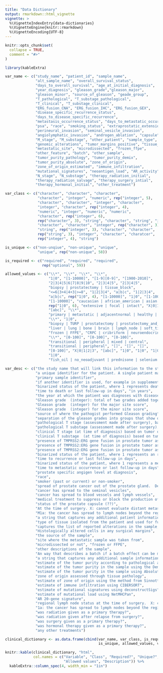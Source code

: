 ```yaml
---
title: "Data Dictionary"
output: rmarkdown::html_vignette
vignette: >
  %\VignetteIndexEntry{data-dictionaries}
  %\VignetteEngine{knitr::rmarkdown}
  %\VignetteEncoding{UTF-8}
---
```


```r
knitr::opts_chunk$set(
  collapse = TRUE,
  comment = "#>"
)
```

```r

library(kableExtra)

var_name <- c("study_name", "patient_id", "sample_name",
              "alt_sample_name", "overall_survival_status",
              "days_to_overall_survival", "age_at_initial_diagnosis",
              "year_diagnosis", "gleason_grade","gleason_major",
              "gleason_minor", "source_of_gleason", "geade_group",
              "T_pathological", "T_substage_pathological",
              "T_clinical", "T_substage_clinical",
              "ERG_fusion_CNA", "ERG_fusion_IHC", "ERG_fusion_GEX",
              "disease_specific_recurrence_status",
              "days_to_disease_specific_recurrence", 
              "metastasis_occurrence_status", "days_to_metastatic_occurrence",
              "psa", "race", "smoking_status", "extraprostatic_extension",
              "perineural_invasion", "seminal_vesicle_invasion",
              "angiolymphatic_invasion", "androgen_ablation", "capsule", 
              "M_stage", "M_substage", "other_patient", "sample_type", 
              "genomic_alterations", "tumor_margins_positive", "tissue_source", 
              "metastatic_site", "microdissected", "frozen_ffpe", 
              "other_feature", "batch", "other_sample", 
              "tumor_purity_pathology", "tumor_purity_demix", 
              "tumor_purity_absolute", "zone_of_origin", 
              "zone_of_origin_estimated", "immune_infiltration", 
              "mutational_signatures", "neoantigen_load", "AR_activity", 
              "N_stage", "N_substage", "therapy_radiation_initial", 
              "therapy_radiation_salvage", "therapy_surgery_intial", 
              "therapy_hormonal_initial", "other_treatment")

var_class <- c("character", "character", "character",
               "character", "integer", "numeric", rep("integer", 5),
               "character", "character", "integer", "character",
               "integer", "character", rep("integer", 4), 
               "numeric", "integer", "numeric", "numeric",
               "character", rep("integer", 6), 
               rep("character", 3), "string", "character", "string", "integer",
               "character", "character", "integer", rep("character", 3),
               "string", rep("integer", 3), "character", "character", 
               rep("string", 3), "integer", "character", "charatcer", 
               rep("integer", 4), "string")

is_unique <- c("non-unqiue", "non-unique", "unique",
               "unique", rep("non-unique", 58))

is_required <- c("required", "required", "required",
                 rep("optional", 59))

allowed_values <- c("\\*", "\\*", "\\*", "\\*",
                    "1|0", "[1-10000]", "[1-9][0-9]", "[1900-2010]",
                    "2|3|4|5|6|7|8|9|10", "2|3|4|5", "2|3|4|5", 
                    "biopsy | prostatectomy | tissue_block", 
                    "<=6|3+4|4+3|>=8", "1|2|3|4", "a|b|c", "1|2|3|4",
                    "a|b|c", rep("1|0", 4), "[1-10000]", "1|0", "[1-10000]",
                    "[1-10000]", "caucasian | african_american | asian | other", 
                    rep("1|0", 6), "extensive | focal | intact", "X|0|1", 
                    "[abc]", "\\*", 
                    "primary | metastatic | adjacentnormal | healthy | BPH | PIN | atrophic.epithelium | normal.stroma | BPH.stroma | healthy.stroma | cell.line | xenograft", 
                    "\\*", "1|0", 
                    "biopsy | TURP | prostatectomy | prostatectomy_and_TURP | autopsy | cystoprostatectomy", 
                    "liver | lung | bone | brain | lymph_node | soft_tissue", "1|0", 
                    "frozen | FFPE", "CRPC | cribriform | neuroendocrine", "\\*", 
                    "\\*", "[0-100]", "[0-100]", "[0-100]", 
                    "transitional | peripheral | mixed | central", 
                    "transitional | peripheral", "[]", "[]", "[]", 
                    "[0-100]", "X|0|1|2|3", "[abc]", "1|0", "1|0", "1|0", 
                    "1|0", 
                    "fish_oil | no_neoadjuvant | prednisone | selenium | vitaminE | taxane")

var_desc <- c("the study name that will link this information to the study meta-data", 
              "a unique identifier for the patient. A single patient may have more than one sample taken",
              "primary sample identifier", 
              "if another identifier is used, for example in supplemental tables or GEO accession ids", 
              "binarized status of the patient, where 1 represents death and 0 represents no reported death",
              "time to death or last follow-up in days", "in years", 
              "the year at which the patient was diagnoses with disease",
              "Gleason grade  (integer): total of two grades added together",
              "Gleason grade  (integer) for the major site score",
              "Gleason grade  (integer) for the minor site score",
              "source of where the pathogist performed Gleason grading",
              "separation of the gleason grades into groups that show different prognosis", 
              "pathological T stage (assessment made after surgery), based on tumor only", 
              "pathological T substage (assessment made after surgery), based on tumor only", 
              "clinical T stage (at time of diagnosis) based on tumor only",
              "clinical T substage  (at time of diagnosis) based on tumor only",
              "presence of TMPRSS2:ERG gene fusion in prostate tumor as determined by copy number alteration analysis",
              "presence of TMPRSS2:ERG gene fusion in prostate tumor as determined by immunohistochemistry",
              "presence of TMPRSS2:ERG gene fusion in prostate tumor as determined by gene expression",
              "binarized status of the patient, where 1 represents an recurrence and 0 represents no reported recurrence",
              "time to recurrence or last follow-up in days",
              "binarized status of the patient, where 1 represents a metastatic occurrence and 0 represents no reported metastatic occurrence",
              "time to metastatic occurrence or last follow-up in days",
              "prostate specific angigen level at diagnosis",
              "race", 
              "smoker (past or current) or non-smoker", 
              "spread of prostate cancer out of the prostate gland.  Denotes a later stage of prostate cancer (NOTE: We do not currently distinguish between focal, established and multifocal, which are all currently translated into this template as y).",
              "cancer has spread to the seminal vesicles",
              "cancer has spread to blood vessels and lymph vessels",
              "medical treatment to suppress or block the production of male sex hormones", 
              "status of the prostate capsule (??)",
              "At the time of surgery. X: cannot evaluate distant metastasis, 0: there is no distant metastasis, 1: there is distant metastasis",
              "M1a: the cancer has spread to lymph nodes beyond the regional ones, M1b: the cancer has spread to_bone, M1c: the cancer has spread to other sites (regardless of bone involvement)",
              "a string that captures any additional patient information, features separated by bar (e.g. feature 1|feature 2|feature 3)",
              "type of tissue isolated from the patient and used for further -omic profiling. healthy should be only from individuals without cancer, adjacentnormal from individuals with cancer, metastatic for non-primary tumors",
              "captures the list of reported alterations in the sample, in the format, gene:event, separated by a bar (eg. TP53:mutation|ETV1:fusion|PTEN:deletion)",
              "Histologically altered cells in any surgical margins",
              "the source of the sample",
              "site where the metastatic sample was taken from",
              "microdissected or not", "frozen or FFPE", 
              "other descriptions of the sample", 
              "An way that describes a batch if a batch effect can be modeled (can be numeric or categorigal)",
              "a string that captures any additional sample information, features separated by bar (e.g. feature 1|feature 2|feature 3)",
              "estimate of the tumor purity according to pathological assessment",
              "estimate of the tumor purity in the sample using the Demix method",
              "estimate of the tumor purity in the sample using Absolute",
              "zone of origin assessed through tissue pathology",
              "estimate of zone of origin using the method from Sinnott et al.",
              "estimate of immune infiltration using CIBERSORT",
              "estimate of mutational signatures using deconstructSigs",
              "estimate of mutational load using NetMHCPan",
              "AR 20-gene signature", 
              "regional lymph node status at the time of surgery.  X: cannot be measured, 0: no cancer in nearby lymph nodes, 1,2,3: the number and location of lymph nodes that contain cancer",
              "1a: the cancer has spread to lymph nodes beyond the regional ones, 1b: the cancer has spread to_bone, M1c: the cancer has spread to other sites (regardless of bone involvement)",
              "was radiation given as a primary therapy?",
              "was radiation given after relapse from surgery?",
              "was surgery given as a primary therapy?",
              "was hormonal therapy given as a primary therapy?",
              "any other treatments")

clinical_dictionary <- as.data.frame(cbind(var_name, var_class, is_required, 
                                           is_unique, allowed_values, var_desc))

knitr::kable(clinical_dictionary, "html", 
             col.names = c("Variable", "Class", "Required?", "Unique?",
                           "Allowed values", "Description")) %>%
  kableExtra::column_spec(4, width_min = "1in") 
```
